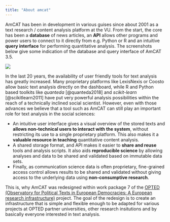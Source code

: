 ```yaml
---
title: "About amcat"
---
```


AmCAT has been in development in various guises since about 2001 as a text research / content analysis platform at the VU.
From the start, the core has been a **database** of news articles, an **API** allows other programs and power users to connect to it directly from e.g. Python or R and an intuitive **query interface** for performing quantitative analysis.
The screenshots below give some indication of the database and query interface of AmCAT 3.5. 

![](media/amcat3.5.png)

In the last 20 years, the availability of user friendly tools for text analysis has greatly increased.
Many proprietary platforms like LexisNexis or Coosto allow basic text analysis directly on the dashboard, while R and Python based toolkits like *quanteda* [@quanteda2018] and *scikit-learn* [@scikitlearn2011] have put very powerful analysis possibilities within the reach of a technically inclined social scientist.
However, even with those advances we believe that a tool such as AmCAT can still play an important role for text analysis in the social sciences:

- An intuitive user interface gives a visual overview of the stored texts and **allows non-technical users to interact with the system**, without restricting its use to a single proprietary platform. This also makes it a **valuable resource in teaching** quantitative content analysis.
- A shared storage format, and API makes it easier to **share and reuse** tools and analysis scripts. It also aids **reproducible science** by allowing analyses and data to be shared and validated based on immutable data sets.
- Finally, as communication science data is often proprietary, fine-grained access control allows results to be shared and validated without giving access to the underlying data using **non-consumptive research**.


This is, why AmCAT was redesigned within work package 7 of the [OPTED (Observatory for Political Texts in European Democracies: A European research infrastructure)](https://opted.eu/team/wp7-pre-processing-storage-and-data-sharing/) project.
The goal of the redesign is to create an infrastructure that is simple and flexible enough to be adapted for various projects at OPTED partner universities, other research insitutions and by basically everyone interested in text analysis.
